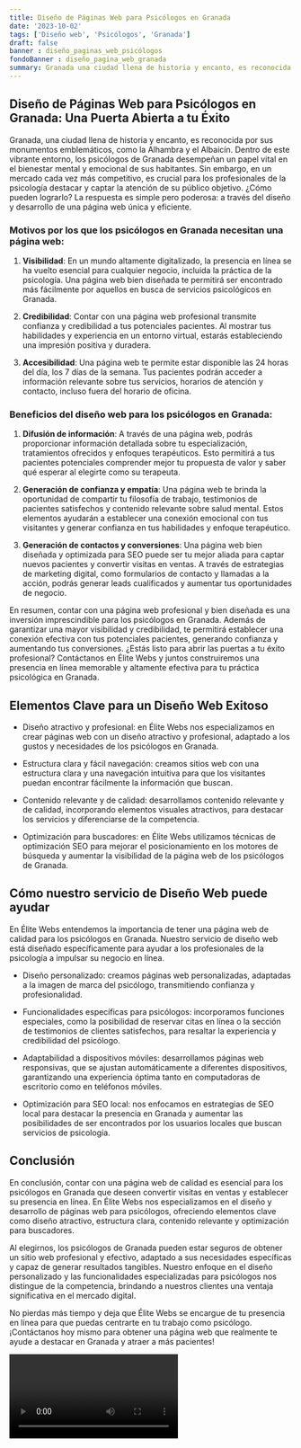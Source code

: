 ```yaml
---
title: Diseño de Páginas Web para Psicólogos en Granada
date: '2023-10-02'
tags: ['Diseño web', 'Psicólogos', 'Granada']
draft: false
banner : diseño_paginas_web_psicólogos
fondoBanner : diseño_pagina_web_granada
summary: Granada una ciudad llena de historia y encanto, es reconocida por sus monumentos emblemáticos, como la Alhambra y el Albaicín. Dentro de este vibrante entorno, los psicólogos de Granada desempeñan un papel vital en el bienestar mental y emocional de sus habitantes. Sin embargo, en un mercado cada vez más competitivo, es crucial para los profesionales de la psicología destacar y captar la atención de su público objetivo. ¿Cómo pueden lograrlo? La respuesta es simple pero poderosa a través del diseño y desarrollo de una página web única y eficiente.
---
```


## Diseño de Páginas Web para Psicólogos en Granada: Una Puerta Abierta a tu Éxito

Granada, una ciudad llena de historia y encanto, es reconocida por sus monumentos emblemáticos, como la Alhambra y el Albaicín. Dentro de este vibrante entorno, los psicólogos de Granada desempeñan un papel vital en el bienestar mental y emocional de sus habitantes. Sin embargo, en un mercado cada vez más competitivo, es crucial para los profesionales de la psicología destacar y captar la atención de su público objetivo. ¿Cómo pueden lograrlo? La respuesta es simple pero poderosa: a través del diseño y desarrollo de una página web única y eficiente.

### Motivos por los que los psicólogos en Granada necesitan una página web:

1. **Visibilidad**: En un mundo altamente digitalizado, la presencia en línea se ha vuelto esencial para cualquier negocio, incluida la práctica de la psicología. Una página web bien diseñada te permitirá ser encontrado más fácilmente por aquellos en busca de servicios psicológicos en Granada.

2. **Credibilidad**: Contar con una página web profesional transmite confianza y credibilidad a tus potenciales pacientes. Al mostrar tus habilidades y experiencia en un entorno virtual, estarás estableciendo una impresión positiva y duradera.

3. **Accesibilidad**: Una página web te permite estar disponible las 24 horas del día, los 7 días de la semana. Tus pacientes podrán acceder a información relevante sobre tus servicios, horarios de atención y contacto, incluso fuera del horario de oficina.

### Beneficios del diseño web para los psicólogos en Granada:

1. **Difusión de información**: A través de una página web, podrás proporcionar información detallada sobre tu especialización, tratamientos ofrecidos y enfoques terapéuticos. Esto permitirá a tus pacientes potenciales comprender mejor tu propuesta de valor y saber qué esperar al elegirte como su terapeuta.

2. **Generación de confianza y empatía**: Una página web te brinda la oportunidad de compartir tu filosofía de trabajo, testimonios de pacientes satisfechos y contenido relevante sobre salud mental. Estos elementos ayudarán a establecer una conexión emocional con tus visitantes y generar confianza en tus habilidades y enfoque terapéutico.

3. **Generación de contactos y conversiones**: Una página web bien diseñada y optimizada para SEO puede ser tu mejor aliada para captar nuevos pacientes y convertir visitas en ventas. A través de estrategias de marketing digital, como formularios de contacto y llamadas a la acción, podrás generar leads cualificados y aumentar tus oportunidades de negocio.

En resumen, contar con una página web profesional y bien diseñada es una inversión imprescindible para los psicólogos en Granada. Además de garantizar una mayor visibilidad y credibilidad, te permitirá establecer una conexión efectiva con tus potenciales pacientes, generando confianza y aumentando tus conversiones. ¿Estás listo para abrir las puertas a tu éxito profesional? Contáctanos en Élite Webs y juntos construiremos una presencia en línea memorable y altamente efectiva para tu práctica psicológica en Granada.

<GifSeo />

<Cta />

## Elementos Clave para un Diseño Web Exitoso

- Diseño atractivo y profesional: en Élite Webs nos especializamos en crear páginas web con un diseño atractivo y profesional, adaptado a los gustos y necesidades de los psicólogos en Granada.

- Estructura clara y fácil navegación: creamos sitios web con una estructura clara y una navegación intuitiva para que los visitantes puedan encontrar fácilmente la información que buscan.

- Contenido relevante y de calidad: desarrollamos contenido relevante y de calidad, incorporando elementos visuales atractivos, para destacar los servicios y diferenciarse de la competencia.

- Optimización para buscadores: en Élite Webs utilizamos técnicas de optimización SEO para mejorar el posicionamiento en los motores de búsqueda y aumentar la visibilidad de la página web de los psicólogos de Granada.

## Cómo nuestro servicio de Diseño Web puede ayudar

En Élite Webs entendemos la importancia de tener una página web de calidad para los psicólogos en Granada. Nuestro servicio de diseño web está diseñado específicamente para ayudar a los profesionales de la psicología a impulsar su negocio en línea.

- Diseño personalizado: creamos páginas web personalizadas, adaptadas a la imagen de marca del psicólogo, transmitiendo confianza y profesionalidad.

- Funcionalidades específicas para psicólogos: incorporamos funciones especiales, como la posibilidad de reservar citas en línea o la sección de testimonios de clientes satisfechos, para resaltar la experiencia y credibilidad del psicólogo.

- Adaptabilidad a dispositivos móviles: desarrollamos páginas web responsivas, que se ajustan automáticamente a diferentes dispositivos, garantizando una experiencia óptima tanto en computadoras de escritorio como en teléfonos móviles.

- Optimización para SEO local: nos enfocamos en estrategias de SEO local para destacar la presencia en Granada y aumentar las posibilidades de ser encontrados por los usuarios locales que buscan servicios de psicología.

## Conclusión

En conclusión, contar con una página web de calidad es esencial para los psicólogos en Granada que deseen convertir visitas en ventas y establecer su presencia en línea. En Élite Webs nos especializamos en el diseño y desarrollo de páginas web para psicólogos, ofreciendo elementos clave como diseño atractivo, estructura clara, contenido relevante y optimización para buscadores.

Al elegirnos, los psicólogos de Granada pueden estar seguros de obtener un sitio web profesional y efectivo, adaptado a sus necesidades específicas y capaz de generar resultados tangibles. Nuestro enfoque en el diseño personalizado y las funcionalidades especializadas para psicólogos nos distingue de la competencia, brindando a nuestros clientes una ventaja significativa en el mercado digital.

No pierdas más tiempo y deja que Élite Webs se encargue de tu presencia en línea para que puedas centrarte en tu trabajo como psicólogo. ¡Contáctanos hoy mismo para obtener una página web que realmente te ayude a destacar en Granada y atraer a más pacientes!

<Video />

<CtaBot job='Psicólogos' city='Granada'/>

<Gmaps query='Granada+españa+maps' />
